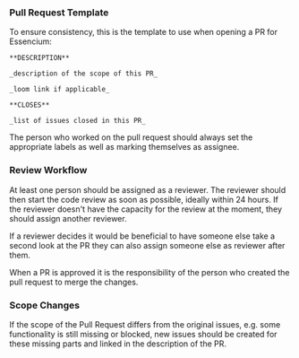 ### Pull Request Template

To ensure consistency, this is the template to use when opening a PR for Essencium:

```
**DESCRIPTION**

_description of the scope of this PR_

_loom link if applicable_

**CLOSES**

_list of issues closed in this PR_
```

The person who worked on the pull request should always set the appropriate labels as well as marking themselves as assignee.

### Review Workflow

At least one person should be assigned as a reviewer. The reviewer should then start the code review as soon as possible, ideally within 24 hours. If the reviewer doesn't have the capacity for the review at the moment, they should assign another reviewer.

If a reviewer decides it would be beneficial to have someone else take a second look at the PR they can also assign someone else as reviewer after them.

When a PR is approved it is the responsibility of the person who created the pull request to merge the changes.

### Scope Changes

If the scope of the Pull Request differs from the original issues, e.g. some functionality is still missing or blocked, new issues should be created for these missing parts and linked in the description of the PR.

